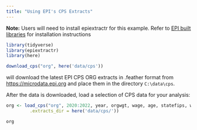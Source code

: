 ```yaml
---
title: "Using EPI's CPS Extracts"
---
```


**Note:** Users will need to install epiextractr for this example. Refer to [EPI built libraries](epi-libraries.qmd) for installation instructions

```r
library(tidyverse)
library(epiextractr)
library(here)
```

```r

download_cps("org", here('data/cps'))

```

will download the latest EPI CPS ORG extracts in .feather format from [https://microdata.epi.org](https://microdata.epi.org/) and place them in the directory `C:\data\cps`.

After the data is downloaded, load a selection of CPS data for your analysis:

```r

org <- load_cps("org", 2020:2022, year, orgwgt, wage, age, statefips, wbho, 
         .extracts_dir = here('data/cps/'))

org

```
